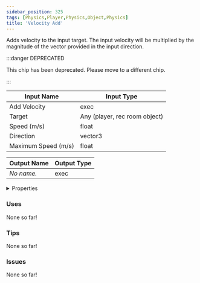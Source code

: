 ```yaml
---
sidebar_position: 325
tags: [Physics,Player,Physics,Object,Physics]
title: 'Velocity Add'
---
```


Adds velocity to the input target. The input velocity will be multiplied by the magnitude of the vector provided in the input direction.

:::danger DEPRECATED

This chip has been deprecated. Please move to a different chip.

:::

<DocusaurusSvg />

| Input Name | Input Type |
|-----------|-----------|
| Add Velocity | exec |
| Target | Any (player, rec room object) |
| Speed (m/s) | float |
| Direction | vector3 |
| Maximum Speed (m/s) | float |

| Output Name | Output Type |
|-----------|-----------|
| *No name.* | exec |


<details>
  <summary>Properties</summary>
  <div>
    <div>
    <table>
      <thead>
        <tr>
          <th>Is beta required?</th>
          <th>No</th>
        </tr>
        <tr>
          <th>Is this chip a trolling risk?</th>
          <th>No</th>
        </tr>
        <tr>
          <th>Is this chip a role assignment risk?</th>
          <th>No</th>
        </tr>
        <tr>
          <th>Chip UUID</th>
          <th>1b5eca75-0e7e-4aff-8adc-c5e043cac29e</th>
        </tr>
        <tr>
          <th>Room availability</th>
          <th>Available everywhere</th>
        </tr>
      </thead>
    </table>
    </div>
  </div>
</details>

### Uses

None so far!

### Tips

None so far!

### Issues

None so far!